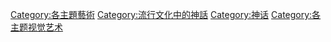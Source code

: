 [[Category:各主題藝術|Category:各主題藝術]]
[[Category:流行文化中的神話|Category:流行文化中的神話]]
[[Category:神话|Category:神话]]
[[Category:各主题视觉艺术|Category:各主题视觉艺术]]